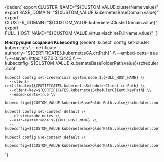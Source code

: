 


<CodeBlock language="bash">
    {dedent`
        export CLUSTER_NAME="${CUSTOM_VALUE.clusterName.value}"
        export BASE_DOMAIN="${CUSTOM_VALUE.kubernetesBaseDomain.value}"
        export CLUSTER_DOMAIN="${CUSTOM_VALUE.kubernetesClusterDomain.value}"
        export FULL_HOST_NAME="${CUSTOM_VALUE.virtualMachineFullName.value}"
    `}
</CodeBlock>

**Инструкция создания Kubeconfig**
<CodeBlock language="bash">
  {dedent`
    kubectl config set-cluster kubernetes \\
      --certificate-authority="${CERTIFICATES.kubernetesCA.crtPath}" \\
      --embed-certs=true \\
      --server=https://127.0.0.1:6443 \\
      --kubeconfig=${CUSTOM_VALUE.kuberneteBaseFolderPath.value}/scheduler.conf

    kubectl config set-credentials system:node:$\{FULL_HOST_NAME} \\
      --client-certificate=${CERTIFICATES.kubernetesSchedulerClient.crtPath} \\
      --client-key=${CERTIFICATES.kubernetesSchedulerClient.keyPath} \\
      --embed-certs=true \\
      --kubeconfig=${CUSTOM_VALUE.kuberneteBaseFolderPath.value}/scheduler.conf

    kubectl config set-context default \\
      --cluster=kubernetes \\
      --user=system:node:$\{FULL_HOST_NAME} \\
      --kubeconfig=${CUSTOM_VALUE.kuberneteBaseFolderPath.value}/scheduler.conf

    kubectl config use-context default \\
      --kubeconfig=${CUSTOM_VALUE.kuberneteBaseFolderPath.value}/scheduler.conf
  `}
</CodeBlock>
